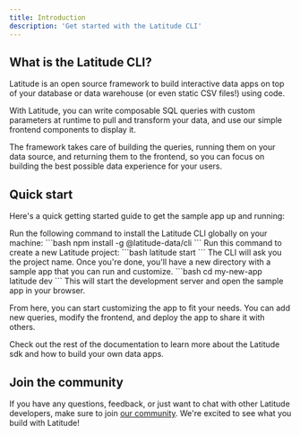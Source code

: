 ```yaml
---
title: Introduction
description: 'Get started with the Latitude CLI'
---
```


## What is the Latitude CLI?

Latitude is an open source framework to build interactive data apps on top of your database or data warehouse (or even static CSV files!) using code.

With Latitude, you can write composable SQL queries with custom parameters at runtime to pull and transform your data, and use our simple frontend components to display it.

The framework takes care of building the queries, running them on your data source, and returning them to the frontend, so you can focus on building the best possible data experience for your users.

## Quick start

Here's a quick getting started guide to get the sample app up and running:

<Steps>
  <Step title="Install Latitude CLI">
    Run the following command to install the Latitude CLI globally on your machine:
    ```bash
    npm install -g @latitude-data/cli
    ```
  </Step>
  <Step title="Create the starter project">
    Run this command to create a new Latitude project:
    ```bash
    latitude start
    ```
    The CLI will ask you the project name. Once you're done, you'll have a new directory with a sample app that you can run and customize.
  </Step>
  <Step title="Navigate to the project and run the app">
    ```bash
    cd my-new-app
    latitude dev
    ```
    This will start the development server and open the sample app in your browser.
  </Step>
</Steps>

From here, you can start customizing the app to fit your needs. You can add new queries, modify the frontend, and deploy the app to share it with others.

Check out the rest of the documentation to learn more about the Latitude sdk and how to build your own data apps.

## Join the community

If you have any questions, feedback, or just want to chat with other Latitude developers, make sure to join [our community](https://join.slack.com/t/trylatitude/shared_invite/zt-17dyj4elt-rwM~h2OorAA3NtgmibhnLA). We're excited to see what you build with Latitude!
